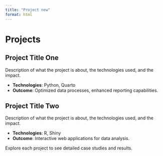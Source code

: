 ```yaml
---
title: "Project new"
format: html
---
```


# Projects

## Project Title One

Description of what the project is about, the technologies used, and the impact.

- **Technologies**: Python, Quarto
- **Outcome**: Optimized data processes, enhanced reporting capabilities.

## Project Title Two

Description of what the project is about, the technologies used, and the impact.

- **Technologies**: R, Shiny
- **Outcome**: Interactive web applications for data analysis.

Explore each project to see detailed case studies and results.
